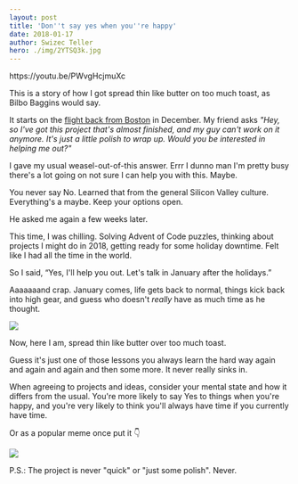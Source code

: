 ```yaml
---
layout: post
title: 'Don''t say yes when you''re happy'
date: 2018-01-17
author: Swizec Teller
hero: ./img/2YTSQ3k.jpg
---
```

https&#x3A;//youtu.be/PWvgHcjmuXc



This is a story of how I got spread thin like butter on too much toast, as Bilbo Baggins would say.



It starts on the [flight back from Boston](https://swizec.com/blog/teaching-backend-devs-react-redux-stubhub-boston/swizec/7952) in December. My friend asks _"Hey, so I've got this project that's almost finished, and my guy can't work on it anymore. It's just a little polish to wrap up. Would you be interested in helping me out?"_



I gave my usual weasel-out-of-this answer. Errr I dunno man I'm pretty busy there's a lot going on not sure I can help you with this. Maybe.



You never say No. Learned that from the general Silicon Valley culture. Everything's a maybe. Keep your options open.



He asked me again a few weeks later.



This time, I was chilling. Solving Advent of Code puzzles, thinking about projects I might do in 2018, getting ready for some holiday downtime. Felt like I had all the time in the world.



So I said, “Yes, I'll help you out. Let's talk in January after the holidays.”



Aaaaaaand crap. January comes, life gets back to normal, things kick back into high gear, and guess who doesn't _really_ have as much time as he thought.



![](./img/2YTSQ3k.jpg)



Now, here I am, spread thin like butter over too much toast.



Guess it's just one of those lessons you always learn the hard way again and again and again and then some more. It never really sinks in.



When agreeing to projects and ideas, consider your mental state and how it differs from the usual. You're more likely to say Yes to things when you're happy, and you're very likely to think you'll always have time if you currently have time.



Or as a popular meme once put it 👇



![](./img/22-year-old-me-after-a-night-out-of-drinking-3050859.png)



P.S.: The project is never "quick" or "just some polish". Never.